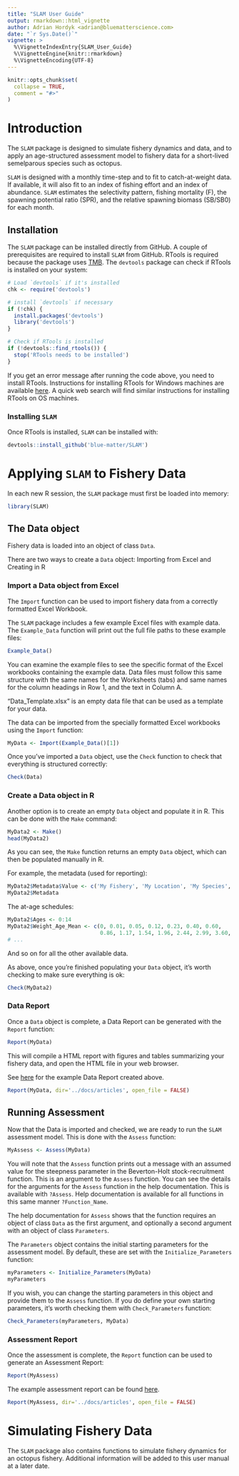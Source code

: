 ```yaml
---
title: "SLAM User Guide"
output: rmarkdown::html_vignette
author: Adrian Hordyk <adrian@bluematterscience.com>
date: "`r Sys.Date()`"
vignette: >
  %\VignetteIndexEntry{SLAM_User_Guide}
  %\VignetteEngine{knitr::rmarkdown}
  %\VignetteEncoding{UTF-8}
---
```


```r
knitr::opts_chunk$set(
  collapse = TRUE,
  comment = "#>"
)
```

# Introduction 
The `SLAM` package is designed to simulate fishery dynamics and data, and to apply an age-structured assessment model to fishery data for a short-lived semelparous species such as octopus.

`SLAM` is designed with a monthly time-step and to fit to catch-at-weight data. If available, it will also fit to an index of fishing effort and an index of abundance. `SLAM` estimates the selectivity pattern, fishing mortality (F), the spawning potential ratio (SPR), and the relative spawning biomass (SB/SB0) for each month.

## Installation
The `SLAM` package can be installed directly from GitHub. A couple of prerequisites are required to install `SLAM` from GitHub. RTools is required because the package uses [TMB](https://cran.r-project.org/package=TMB). The `devtools` package can check if RTools is installed on your system:

```r
# Load `devtools` if it's installed
chk <- require('devtools')

# install `devtools` if necessary
if (!chk) {
  install.packages('devtools')
  library('devtools')
}
```

```r
# Check if RTools is installed
if (!devtools::find_rtools()) {
  stop('RTools needs to be installed')
}
```
If you get an error message after running the code above, you need to install RTools. Instructions for installing RTools for Windows machines are available [here](https://cran.r-project.org/bin/windows/Rtools/rtools40.html). A quick web search will find similar instructions for  installing RTools on OS machines.

### Installing `SLAM`

Once RTools is installed, `SLAM` can be installed with:

```r
devtools::install_github('blue-matter/SLAM')
```

# Applying `SLAM` to Fishery Data

In each new R session, the `SLAM` package must first be loaded into memory:
```r
library(SLAM)
```

## The Data object
Fishery data is loaded into an object of class `Data`. 

There are two ways to create a `Data` object: Importing from Excel and Creating in R

### Import a Data object from Excel
The `Import` function can be used to import fishery data from a correctly formatted Excel Workbook. 

The `SLAM` package includes a few example Excel files with example data. The `Example_Data` function will 
print out the full file paths to these example files:

```r
Example_Data()
```

You can examine the example files to see the specific format of the Excel workbooks containing the example data. Data files must follow this same structure with the same names for the Worksheets (tabs) and same names for the column headings in Row 1, and the text in Column A. 

"Data_Template.xlsx" is an empty data file that can be used as a template for your data.

The data can be imported from the specially formatted Excel workbooks using the `Import` function:

```r
MyData <- Import(Example_Data()[1])
```

Once you've imported a `Data` object, use the `Check` function to check that everything is structured correctly:

```r
Check(Data)
```

### Create a Data object in R 
Another option is to create an empty `Data` object and populate it in R. This can be done with the `Make` command:

```r
MyData2 <- Make()
head(MyData2)
```
As you can see, the `Make` function returns an empty `Data` object, which can then be populated manually in R. 

For example, the metadata (used for reporting):

```r
MyData2$Metadata$Value <- c('My Fishery', 'My Location', 'My Species', 'My Species Name', 'Me', 'Today')
MyData2$Metadata
```

The at-age schedules:
```r
MyData2$Ages <- 0:14
MyData2$Weight_Age_Mean <- c(0, 0.01, 0.05, 0.12, 0.23, 0.40, 0.60, 
                             0.86, 1.17, 1.54, 1.96, 2.44, 2.99, 3.60, 4.27)
# ...
```

And so on for all the other available data.

As above, once you're finished populating your `Data` object, it's worth checking to make sure everything is ok:

```r
Check(MyData2)
```

### Data Report
Once a `Data` object is complete, a Data Report can be generated with the `Report` function:

```r
Report(MyData)
```

This will compile a HTML report with figures and tables summarizing your fishery data, and open the HTML file in your web browser.

See [here](Data_Report.html){target="_blank"} for the example Data Report created above. 

```r
Report(MyData, dir='../docs/articles', open_file = FALSE)
```

## Running Assessment

Now that the Data is imported and checked, we are ready to run the `SLAM` assessment model. This is done with the `Assess` function:

```r
MyAssess <- Assess(MyData)
```

You will note that the `Assess` function prints out a message with an assumed value for the steepness parameter in the Beverton-Holt stock-recruitment function. This is an argument to the `Assess` function. You can see the details for the arguments for the `Assess` function in the help documentation. This is available with `?Assess`. Help documentation is available for all functions in this same manner `?Function_Name`.

The help documentation for `Assess` shows that the function requires an object of class `Data` as the first argument, and optionally a second argument with an object of class `Parameters`. 

The `Parameters` object contains the initial starting parameters for the assessment model. By default, these are set with the `Initialize_Parameters` function:

```r
myParameters <- Initialize_Parameters(MyData)
myParameters
```

If you wish, you can change the starting parameters in this object and provide them to the `Assess` function. If you do define your own starting parameters, it's worth checking them with `Check_Parameters` function:

```r
Check_Parameters(myParameters, MyData)
```

### Assessment Report 
Once the assessment is complete, the `Report` function can be used to generate an Assessment Report:


```r
Report(MyAssess)
```

The example assessment report can be found [here](Assessment_Report.html){target="_blank"}. 

```r
Report(MyAssess, dir='../docs/articles', open_file = FALSE)
```


# Simulating Fishery Data
The `SLAM` package also contains functions to simulate fishery dynamics for an octopus fishery. Additional information will be added to this user manual at a later date.




